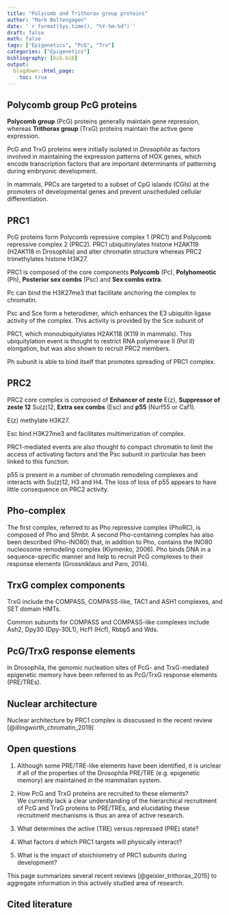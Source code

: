 ```yaml
---
title: "Polycomb and Trithorax group proteins"
author: "Mark Boltengagen"
date: '`r format(Sys.time(), "%Y-%m-%d")`'
draft: false
math: false
tags: ["Epigenetics", "PcG", "Trx"]
categories: ["Epigenetics"]
bibliography: [bib.bib]
output:
  blogdown::html_page:
    toc: true
---
```


## Polycomb group PcG proteins
**Polycomb group** (PcG) proteins generally maintain gene repression, whereas **Trithorax group** (TrxG) proteins maintain the active gene expression.  

PcG and TrxG proteins were initially isolated in _Drosophila_ as factors involved in maintaining the expression patterns of HOX genes, which encode transcription factors that are important determinants of patterning during embryonic development.  

In mammals, PRCs are targeted to a subset of CpG islands (CGIs) at the promoters of developmental genes and prevent unscheduled cellular differentiation.  

## PRC1
PcG proteins form Polycomb repressive complex 1 (PRC1) and Polycomb repressive complex 2 (PRC2). PRC1 ubiquitinylates histone H2AK119 (H2AK118 in Drosophila) and alter chromatin structure whereas PRC2 trimethylates histone H3K27.  

PRC1 is composed of the core components **Polycomb** (Pc), **Polyhomeotic** (Ph), **Posterior sex combs** (Psc) and **Sex combs extra**.  

Pc can bind the H3K27me3 that facilitate anchoring the complex to chromatin.  

Psc and Sce form a heterodimer, which enhances the E3 ubiquitin ligase activity of the complex. This activity is provided by the Sce subunit of 

PRC1, which monoubiquitylates H2AK118 (K119 in mammals). This ubiquitylation event is thought to restrict RNA polymerase II (Pol II) elongation, but was also shown to recruit PRC2 members.  

Ph subunit is able to bind itself that promotes spreading of PRC1 complex.  

## PRC2
PRC2 core complex is composed of **Enhancer of zeste** E(z), **Suppressor of zeste 12** Su(z)12, **Extra sex combs** (Esc) and **p55** (Nurf55 or Caf1).  

E(z) methylate H3K27.

Esc bind H3K27me3 and facilitates multimerization of complex.

PRC1-mediated events are also thought to compact chromatin to limit the access of activating factors and the Psc subunit in particular has been linked to this function.

p55 is present in a number of chromatin remodeling complexes and interacts with Su(z)12, H3 and H4. The loss of loss of p55 appears to have little consequence on PRC2 activity.  

## Pho-complex
The first complex, referred to as Pho repressive complex (PhoRC), is composed of Pho and Sfmbt. A second Pho-containing complex has also been described (Pho-INO80) that, in addition to Pho, contains the INO80 nucleosome remodeling complex (Klymenko, 2006).
Pho binds DNA in a sequence-specific manner and help to recruit PcG complexes to their response elements (Grossniklaus and Paro, 2014).   


## TrxG complex components

TrxG include the COMPASS, COMPASS-like, TAC1 and ASH1 complexes, and SET domain HMTs.  

Common subunits for COMPASS and COMPASS-like complexes include Ash2, Dpy30 (Dpy-30L1), Hcf1 (Hcf), Rbbp5 and Wds. 

## PcG/TrxG response elements
In Drosophila, the genomic nucleation sites of PcG- and TrxG-mediated epigenetic memory have been referred to as PcG/TrxG response elements (PRE/TREs).  

## Nuclear architecture
Nuclear architecture by PRC1 complex is disscussed in the recent review [@illingworth_chromatin_2019]

## Open questions
1. Although some PRE/TRE-like elements have been identified, it is unclear if all of the properties of the Drosophila PRE/TRE (e.g. epigenetic memory) are maintained in the mammalian system.  

2. How PcG and TrxG proteins are recruited to these elements?  
We currently lack a clear understanding of the hierarchical recruitment of PcG and TrxG proteins to PRE/TREs, and elucidating these recruitment mechanisms is thus an area of active research.  

3. What determines the active (TRE) versus repressed (PRE) state?

4. What factors d which PRC1 targets will physically interact?

5. What is the impact of stoichiometry of PRC1 subunits during development?

This page summarizes several recent reviews [@geisler_trithorax_2015] to aggregate information in this actively studied area of research.

## Cited literature
